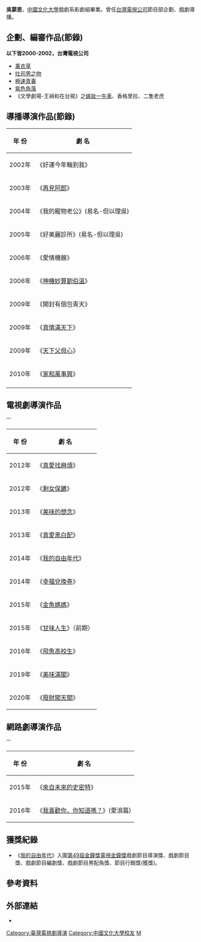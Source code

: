 '''吳蒙恩'''{{BD|1967年|1月25日||}}，[[中國文化大學|中國文化大學]]戲劇系影劇組畢業。曾任[[台灣電視公司|台灣電視公司]]節目部企劃、戲劇導播。

== 企劃、編審作品(節錄) ==
'''以下皆2000-2002，台灣電視公司'''
* [[薰衣草_(電視劇)|薰衣草]]
* [[吐司男之吻|吐司男之吻]]
* [[極速青春|極速青春]]
* [[紫色角落|紫色角落]]
* 《文學劇場-王禎和在台視》之[[嫁妝一牛車|嫁妝一牛車]]、香格里拉、二隻老虎

== 導播導演作品(節錄) ==
 
{| class="wikitable"
|-
! 年  份 !! 劇  名
|-
| 2002年 || 《好運今年輪到我》
|-
| 2003年 || 《[[再見阿郎|再見阿郎]]》
|-
| 2004年 || 《我的寵物老公》(易名-但以理吳)
|-
| 2005年 || 《好美麗診所》(易名-但以理吳)
|-
| 2006年 || 《愛情機器》
|-
| 2006年 || 《[[神機妙算劉伯溫|神機妙算劉伯溫]]》
|-
| 2009年 || 《開封有個包青天》
|-
| 2009年 || 《[[真情滿天下|真情滿天下]]》
|-
| 2009年 || 《[[天下父母心|天下父母心]]》
|-
| 2010年 ||《[[家和萬事興|家和萬事興]]》
|-

|}

== 電視劇導演作品 ==
'''
{| class="wikitable"
|-
! 年  份 !! 劇  名
|-
| 2012年 || 《[[真愛找麻煩|真愛找麻煩]]》
|-
| 2012年 || 《[[剩女保鑣|剩女保鑣]]》
|-
| 2013年 || 《[[美味的想念|美味的想念]]》
|-
| 2013年 || 《[[真愛黑白配|真愛黑白配]]》
|-
| 2014年 || 《[[我的自由年代|我的自由年代]]》
|-
| 2014年 || 《[[幸福兌換券|幸福兌換券]]》
|-
| 2015年 || 《[[金魚媽媽|金魚媽媽]]》
|-
| 2015年 || 《[[甘味人生|甘味人生]]》（前期）
|-
| 2016年 || 《[[飛魚高校生|飛魚高校生]]》
|-
| 2019年 || 《[[美味滿閣|美味滿閣]]》
|-
| 2020年 || 《[[廢財闖天關|廢財闖天關]]》
|}

== 網路劇導演作品 ==
'''
{| class="wikitable"
|-
! 年  份 !! 劇  名
|-
| 2015年 || 《[[來自未來的史密特|來自未來的史密特]]》
|-
| 2016年 || 《[[我喜歡你，你知道嗎？|我喜歡你，你知道嗎？]]》(愛浪篇)
|}

== 獲獎紀錄 ==
*《[[我的自由年代|我的自由年代]]》入圍[[第49屆金鐘獎|第49屆金鐘獎]][[電視金鐘獎|電視金鐘獎]]戲劇節目導演獎、戲劇節目獎、戲劇節目編劇獎、戲劇節目男配角獎、節目行銷獎(獲獎)。

== 參考資料 ==


== 外部連結 ==
*{{imdb name|6479808}}

[[Category:臺灣電視劇導演|Category:臺灣電視劇導演]]
[[Category:中國文化大學校友|Category:中國文化大學校友]]
[[Category:吴姓|M]]